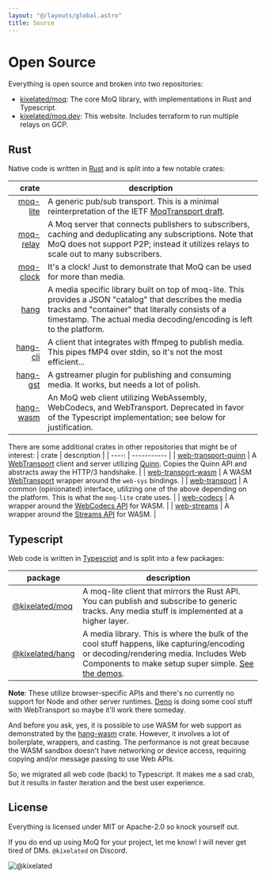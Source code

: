 ```yaml
---
layout: "@/layouts/global.astro"
title: Source
---
```


# Open Source

Everything is open source and broken into two repositories:

- [kixelated/moq](https://github.com/kixelated/moq): The core MoQ library, with implementations in Rust and Typescript.
- [kixelated/moq.dev](https://github.com/kixelated/moq.dev): This website. Includes terraform to run multiple relays on GCP.

## Rust
Native code is written in [Rust](https://github.com/kixelated/moq/tree/main/rs) and is split into a few notable crates:

|                                                                               crate | description                                                                                                                                           |
| ----------------------------------------------------------------------------------: | ----------------------------------------------------------------------------------------------------------------------------------------------------- |
|                [moq-lite](https://docs.rs/moq-lite/latest/moq_lite/) | A generic pub/sub transport. This is a minimal reinterpretation of the IETF [MoqTransport draft](https://datatracker.ietf.org/doc/draft-ietf-moq-transport/).  |
|                [moq-relay](https://github.com/kixelated/moq/tree/main/rs/moq-relay) | A Moq server that connects publishers to subscribers, caching and deduplicating any subscriptions. Note that MoQ does not support P2P; instead it utilizes relays to scale out to many subscribers.                                                            |
|                [moq-clock](https://github.com/kixelated/moq/tree/main/rs/moq-clock) | It's a clock! Just to demonstrate that MoQ can be used for more than media.                                                                            |
|                    [hang](https://docs.rs/hang/latest/hang/) | A media specific library built on top of moq-lite. This provides a JSON "catalog" that describes the media tracks and "container" that literally consists of a timestamp. The actual media decoding/encoding is left to the platform. |
|                    [hang-cli](https://github.com/kixelated/moq/tree/main/hang-cli) | A client that integrates with ffmpeg to publish media. This pipes fMP4 over stdin, so it's not the most efficient...                                                                                             |
|                    [hang-gst](https://github.com/kixelated/moq/tree/main/hang-gst) | A gstreamer plugin for publishing and consuming media. It works, but needs a lot of polish. |
|                    [hang-wasm](https://github.com/kixelated/moq/tree/main/hang-wasm) | An MoQ web client utilizing WebAssembly, WebCodecs, and WebTransport. Deprecated in favor of the Typescript implementation; see below for justification. |


There are some additional crates in other repositories that might be of interest:
| crate | description |
| ----: | ----------- |
| [web-transport-quinn](https://docs.rs/web-transport-quinn/latest/web_transport_quinn/) | A [WebTransport](https://datatracker.ietf.org/doc/draft-ietf-webtrans-http3/) client and server utilizing [Quinn](https://github.com/quinn-rs/quinn). Copies the Quinn API and abstracts away the HTTP/3 handshake.  |
| [web-transport-wasm](https://github.com/kixelated/web-transport-rs/tree/main/web-transport-wasm) | A WASM [WebTransport](https://datatracker.ietf.org/doc/draft-ietf-webtrans-http3/) wrapper around the `web-sys` bindings. |
| [web-transport](https://github.com/kixelated/web-transport-rs) | A common (opinionated) interface, utilizing one of the above depending on the platform. This is what the `moq-lite` crate uses. |
| [web-codecs](https://docs.rs/web-codecs/latest/web_codecs/) | A wrapper around the [WebCodecs API](https://developer.mozilla.org/en-US/docs/Web/API/WebCodecs_API) for WASM. |
| [web-streams](https://docs.rs/web-streams/latest/web_streams/) | A wrapper around the [Streams API](https://developer.mozilla.org/en-US/docs/Web/API/Streams_API) for WASM. |


## Typescript
Web code is written in [Typescript](https://github.com/kixelated/moq/tree/main/js) and is split into a few packages:

| package | description |
| ------- | ----------- |
| [@kixelated/moq](https://www.npmjs.com/package/@kixelated/moq) | A moq-lite client that mirrors the Rust API. You can publish and subscribe to generic tracks. Any media stuff is implemented at a higher layer. |
| [@kixelated/hang](https://www.npmjs.com/package/@kixelated/hang) | A media library. This is where the bulk of the cool stuff happens, like capturing/encoding or decoding/rendering media. Includes Web Components to make setup super simple. [See the demos](https://github.com/kixelated/moq/tree/main/js/hang/demo). |

**Note**: These utilize browser-specific APIs and there's no currently no support for Node and other server runtimes.
[Deno](https://deno.com/) is doing some cool stuff with WebTransport so maybe it'll work there someday.

And before you ask, yes, it is possible to use WASM for web support as demonstrated by the [hang-wasm](https://github.com/kixelated/moq/tree/main/hang-wasm) crate.
However, it involves a lot of boilerplate, wrappers, and casting.
The performance is not great because the WASM sandbox doesn't have networking or device access, requiring copying and/or message passing to use Web APIs.

So, we migrated all web code (back) to Typescript.
It makes me a sad crab, but it results in faster iteration and the best user experience.



## License

Everything is licensed under MIT or Apache-2.0 so knock yourself out.

If you do end up using MoQ for your project, let me know!
I will never get tired of DMs.
`@kixelated` on Discord.

![@kixelated](/blog/avatar.png)
